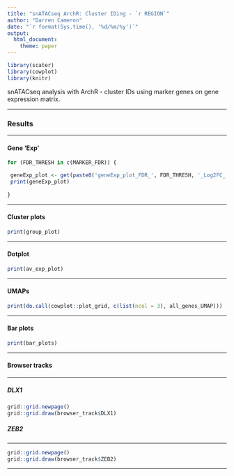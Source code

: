 ```yaml
---
title: "snATACseq ArchR: Cluster IDing - `r REGION`"
author: "Darren Cameron"
date: "`r format(Sys.time(), '%d/%m/%y')`"
output: 
  html_document:
    theme: paper
---
```




```r
library(scater)
library(cowplot)
library(knitr)
```


snATACseq analysis with ArchR - cluster IDs using marker genes on gene expression matrix.

*** 

### Results {.tabset}

***

#### Gene 'Exp' {.tabset}

```R
for (FDR_THRESH in c(MARKER_FDR)) {

 geneExp_plot <- get(paste0('geneExp_plot_FDR_', FDR_THRESH, '_Log2FC_', MARKER_LOG2FC))
 print(geneExp_plot)
 
}
```

***

#### Cluster plots

```R
print(group_plot)
```

***

#### Dotplot

```R
print(av_exp_plot)
```

***

#### UMAPs

```R
print(do.call(cowplot::plot_grid, c(list(ncol = 3), all_genes_UMAP)))
```

***

#### Bar plots

```R
print(bar_plots)
```

***

#### Browser tracks {.tabset}

***

##### DLX1

```R
grid::grid.newpage()
grid::grid.draw(browser_track$DLX1)
```

##### ZEB2

***

```R
grid::grid.newpage()
grid::grid.draw(browser_track$ZEB2)
```

***
